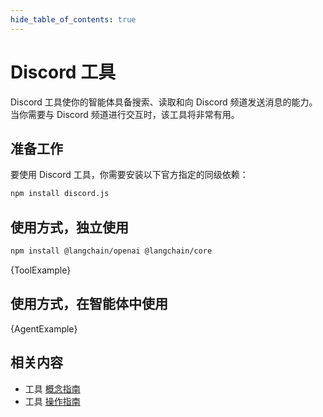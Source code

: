 ```yaml
---
hide_table_of_contents: true
---
```



# Discord 工具

Discord 工具使你的智能体具备搜索、读取和向 Discord 频道发送消息的能力。
当你需要与 Discord 频道进行交互时，该工具将非常有用。

## 准备工作

要使用 Discord 工具，你需要安装以下官方指定的同级依赖：

```bash npm2yarn
npm install discord.js
```

## 使用方式，独立使用



<IntegrationInstallTooltip></IntegrationInstallTooltip>

```bash npm2yarn
npm install @langchain/openai @langchain/core
```

<CodeBlock language="typescript">{ToolExample}</CodeBlock>

## 使用方式，在智能体中使用


<CodeBlock language="typescript">{AgentExample}</CodeBlock>

## 相关内容

- 工具 [概念指南](/docs/concepts/tools)
- 工具 [操作指南](/docs/how_to/#tools)